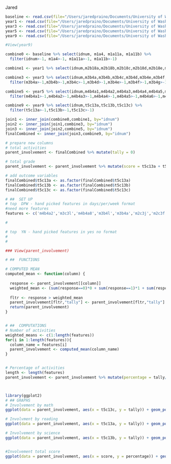 Jared
```r
baseline <- read.csv(file="/Users/jaredpraino/Documents/University of Washington/Senior Year/INFO370/final_project/project-fragile-families/data/Baseline_Features.csv",header=TRUE,sep=",")
year1 <- read.csv(file="/Users/jaredpraino/Documents/University of Washington/Senior Year/INFO370/final_project/project-fragile-families/data/Year1_Features.csv", header=TRUE,sep=",")
year3 <- read.csv(file="/Users/jaredpraino/Documents/University of Washington/Senior Year/INFO370/final_project/project-fragile-families/data/Year3_Features.csv",header=TRUE,sep=",")
year5 <- read.csv(file="/Users/jaredpraino/Documents/University of Washington/Senior Year/INFO370/final_project/project-fragile-families/data/Year5_Features.csv",header=TRUE,sep=",")
year9 <- read.csv(file="/Users/jaredpraino/Documents/University of Washington/Senior Year/INFO370/final_project/project-fragile-families/data/Year9_Features.csv",header=TRUE,sep=",")
```



```r


#View(year9)

combine0 <- baseline %>% select(idnum, m1a4, m1a11a, m1a11b) %>% 
  filter(idnum>-1, m1a4>-1, m1a11a>-1, m1a11b>-1)

combine1 <- year1 %>% select(idnum,m2b18a,m2b18b,m2b18c,m2b18d,m2b18e,m2b18f,m2b18g,m2b18h,m2c3a,m2c3b, m2c3c,m2c3d,m2c3e,m2c3f,m2c3h,m2c3i,m2c3j) %>%    filter(m2b18a>-1,m2b18b>-1,m2b18c>-1,m2b18d>-1,m2b18e>-1,m2b18f>-1,m2b18g>-1,m2b18h>-1,m2c3a>-1,m2c3b>-1, m2c3c>-1,m2c3d>-1,m2c3e>-1,m2c3f>-1,m2c3h>-1,m2c3i>-1,m2c3j>-1)

combine3 <- year3 %>% select(idnum,m3b4a,m3b4b,m3b4c,m3b4d,m3b4e,m3b4f,m3b4g,m3b4h,m3b4i,m3b4k,m3b4l,m3b5,m3c3a,m3c3b,m3c3c,m3c3d,m3c3e,m3c3f,m3c3g,m3c3h,m3c3i,m3c3j,m3c3k,m3c3l) %>% 
  filter(m3b4a>-1,m3b4b>-1,m3b4c>-1,m3b4d>-1,m3b4e>-1,m3b4f>-1,m3b4g>-1,m3b4h>-1,m3b4i>-1,m3b4k>-1,m3b4l>-1,m3b5>-1,m3c3a>-1,m3c3b>-1,m3c3c>-1,m3c3d>-1,m3c3e>-1,m3c3f>-1,m3c3g>-1,m3c3h>-1,m3c3i>-1,m3c3j>-1,m3c3k>-1,m3c3l>-1)

combine5 <- year5 %>% select(idnum,m4b4a1,m4b4a2,m4b4a3,m4b4a4,m4b4a5,m4b4a6,m4b4a7,m4b4a8) %>% 
  filter(m4b4a1>-1,m4b4a2>-1,m4b4a3>-1,m4b4a4>-1,m4b4a5>-1,m4b4a6>-1,m4b4a7>-1,m4b4a8>-1)

combine9 <- year9 %>% select(idnum,t5c13a,t5c13b,t5c13c) %>% 
  filter(t5c13a>-1,t5c13b>-1,t5c13c>-1)

join1 <- inner_join(combine0,combine1, by="idnum")
join2 <- inner_join(join1,combine3, by="idnum")
join3 <- inner_join(join2,combine5, by="idnum")
finalCombined <- inner_join(join3,combine9, by="idnum")

# prepare new columns
# total activities
parent_involvement <- finalCombined %>% mutate(tally = 0)

# total grade
parent_involvement <- parent_involvement %>% mutate(score = t5c13a + t5c13b + t5c13c)

# add outcome variables
finalCombined$t5c13a <- as.factor(finalCombined$t5c13a)
finalCombined$t5c13b <- as.factor(finalCombined$t5c13b)
finalCombined$t5c13c <- as.factor(finalCombined$t5c13c)
```


```r
# ##  SET UP
# top  DPW - hand picked features in days/per/week format
#need more features
features <- c('m4b4a2','m3c3l','m4b4a8','m3b4l','m3b4a','m2c3j','m2c3f','m3c3g','m2c3e','m3b4d','m2c3a')

#

# top  YN - hand picked features in yes no format
#
# 

### View(parent_involvement)

# ##  FUNCTIONS

# COMPUTED MEAN
computed_mean <- function(column) {
  
  response <- parent_involvement[[column]]
  weighted_mean <- (sum(response==0)*0 + sum(response==1)*1 + sum(response==2)*2 + sum(response==3)*3 + sum(response==4)*4 +       sum(response==5)*5 + sum(response==6)*6 +sum(response==7)*7)/length(response)
  
  fltr <- response > weighted_mean
  parent_involvement[fltr,"tally"] <- parent_involvement[fltr,"tally"] + 1
  return(parent_involvement)
}


# ##  COMPUTATIONS
# Number of activities
weighted_means <- c(1:length(features))
for(i in 1:length(features)){
  column_name = features[i]
  parent_involvement <- computed_mean(column_name)
}


# Percentage of activities
length <- length(features)
parent_involvement <- parent_involvement %>% mutate(percentage = tally/11.0)



library(ggplot2)
# ## GRAPHS
# Involvement by math
ggplot(data = parent_involvement, aes(x = t5c13c, y = tally)) + geom_point() + geom_jitter(width = 0.2)

# Involvment by reading
ggplot(data = parent_involvement, aes(x = t5c13a, y = tally)) + geom_point() + geom_jitter(width = 0.2)

# Involvement by science
ggplot(data = parent_involvement, aes(x = t5c13b, y = tally)) + geom_point() + geom_jitter(width = 0.2)


#Involvement total score
ggplot(data = parent_involvement, aes(x = score, y = percentage)) + geom_point() + geom_jitter(width = 0.2)















```